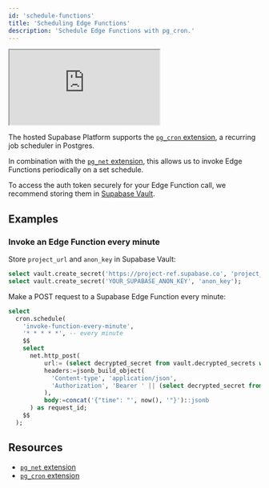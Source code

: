 ```yaml
---
id: 'schedule-functions'
title: 'Scheduling Edge Functions'
description: 'Schedule Edge Functions with pg_cron.'
---
```


<div class="video-container">
  <iframe
    src="https://www.youtube-nocookie.com/embed/-U6DJcjVvGo"
    frameBorder="1"
    allow="accelerometer; autoplay; clipboard-write; encrypted-media; gyroscope; picture-in-picture"
    allowFullScreen
  ></iframe>
</div>

The hosted Supabase Platform supports the [`pg_cron` extension](/docs/guides/database/extensions/pgcron), a recurring job scheduler in Postgres.

In combination with the [`pg_net` extension](/docs/guides/database/extensions/pgnet), this allows us to invoke Edge Functions periodically on a set schedule.

<Admonition type="caution">

To access the auth token securely for your Edge Function call, we recommend storing them in [Supabase Vault](/docs/guides/database/vault).

</Admonition>

## Examples

### Invoke an Edge Function every minute

Store `project_url` and `anon_key` in Supabase Vault:

```sql
select vault.create_secret('https://project-ref.supabase.co', 'project_url');
select vault.create_secret('YOUR_SUPABASE_ANON_KEY', 'anon_key');
```

Make a POST request to a Supabase Edge Function every minute:

```sql
select
  cron.schedule(
    'invoke-function-every-minute',
    '* * * * *', -- every minute
    $$
    select
      net.http_post(
          url:= (select decrypted_secret from vault.decrypted_secrets where name = 'project_url') || '/functions/v1/function-name',
          headers:=jsonb_build_object(
            'Content-type', 'application/json',
            'Authorization', 'Bearer ' || (select decrypted_secret from vault.decrypted_secrets where name = 'anon_key')
          ),
          body:=concat('{"time": "', now(), '"}')::jsonb
      ) as request_id;
    $$
  );
```

## Resources

- [`pg_net` extension](/docs/guides/database/extensions/pgnet)
- [`pg_cron` extension](/docs/guides/database/extensions/pgcron)
